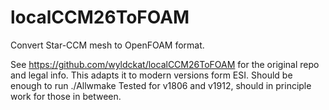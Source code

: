 = localCCM26ToFOAM =

Convert Star-CCM mesh to OpenFOAM format.

See
https://github.com/wyldckat/localCCM26ToFOAM
for the original repo and legal info.
This adapts it to modern versions form ESI.
Should be enough to run ./Allwmake
Tested for v1806 and v1912, should in principle work for those in between.

